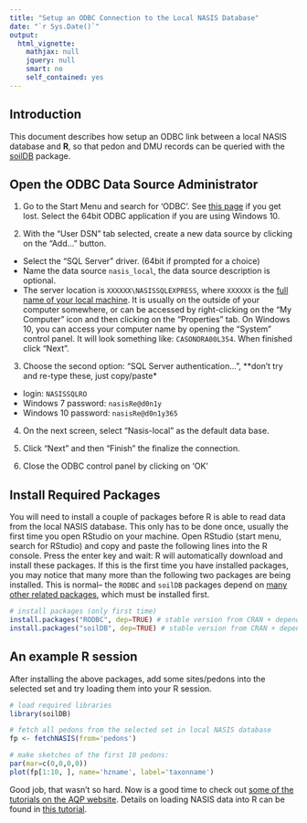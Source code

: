 ```yaml
---
title: "Setup an ODBC Connection to the Local NASIS Database"
date: "`r Sys.Date()`"
output:
  html_vignette:
    mathjax: null
    jquery: null
    smart: no
    self_contained: yes
---
```


## Introduction
This document describes how setup an ODBC link between a local NASIS database and **R**, so that pedon and DMU records can be queried with the [soilDB](http://ncss-tech.github.io/AQP/soilDB/soilDB-Intro.html) package.


## Open the ODBC Data Source Administrator
1. Go to the Start Menu and search for 'ODBC'. See [this page](http://msdn.microsoft.com/en-us/library/ms188691.aspx) if you get lost. Select the 64bit ODBC application if you are using Windows 10.
 
2. With the "User DSN" tab selected, create a new data source by clicking on the "Add..." button. 
  + Select the "SQL Server" driver. (64bit if prompted for a choice)
  + Name the data source `nasis_local`, the data source description is optional.
  + The server location is `XXXXXX\NASISSQLEXPRESS`, where `XXXXXX` is the [full name of your local machine](http://windows.microsoft.com/en-us/windows7/find-your-computer-name). It is usually on the outside of your computer somewhere, or can be accessed by right-clicking on the "My Computer" icon and then clicking on the "Properties" tab. On Windows 10, you can access your computer name by opening the "System" control panel. It will look something like: `CASONORA00L354`. When finished click "Next".
  
3. Choose the second option: "SQL Server authentication...", **don't try and re-type these, just copy/paste*
  + login: `NASISSQLRO` 
  + Windows 7 password: `nasisRe@d0n1y`
  + Windows 10 password: `nasisRe@d0n1y365`
  
4. On the next screen, select "Nasis-local" as the default data base.

5. Click "Next" and then "Finish" the finalize the connection.

6. Close the ODBC control panel by clicking on 'OK'


## Install Required Packages
You will need to install a couple of packages before R is able to read data from the local NASIS database. This only has to be done once, usually the first time you open RStudio on your machine. Open RStudio (start menu, search for RStudio) and copy and paste the following lines into the R console. Press the enter key and wait: R will automatically download and install these packages. If this is the first time you have installed packages, you may notice that many more than the following two packages are being installed. This is normal-- the `RODBC` and `soilDB` packages depend on [many other related packages](http://mran.revolutionanalytics.com/packagedata/graphs/soilDB.png), which must be installed first.

```r
# install packages (only first time)
install.packages("RODBC", dep=TRUE) # stable version from CRAN + dependencies
install.packages("soilDB", dep=TRUE) # stable version from CRAN + dependencies
```


## An example R session
After installing the above packages, add some sites/pedons into the selected set and try loading them into your R session.
```r
# load required libraries
library(soilDB)

# fetch all pedons from the selected set in local NASIS database
fp <- fetchNASIS(from='pedons')

# make sketches of the first 10 pedons:
par(mar=c(0,0,0,0))
plot(fp[1:10, ], name='hzname', label='taxonname')
```

Good job, that wasn't so hard. Now is a good time to check out [some of the tutorials on the AQP website](http://ncss-tech.github.io/AQP/). Details on loading NASIS data into R can be found in [this tutorial](http://ncss-tech.github.io/AQP/soilDB/fetchNASIS-mini-tutorial.html).







